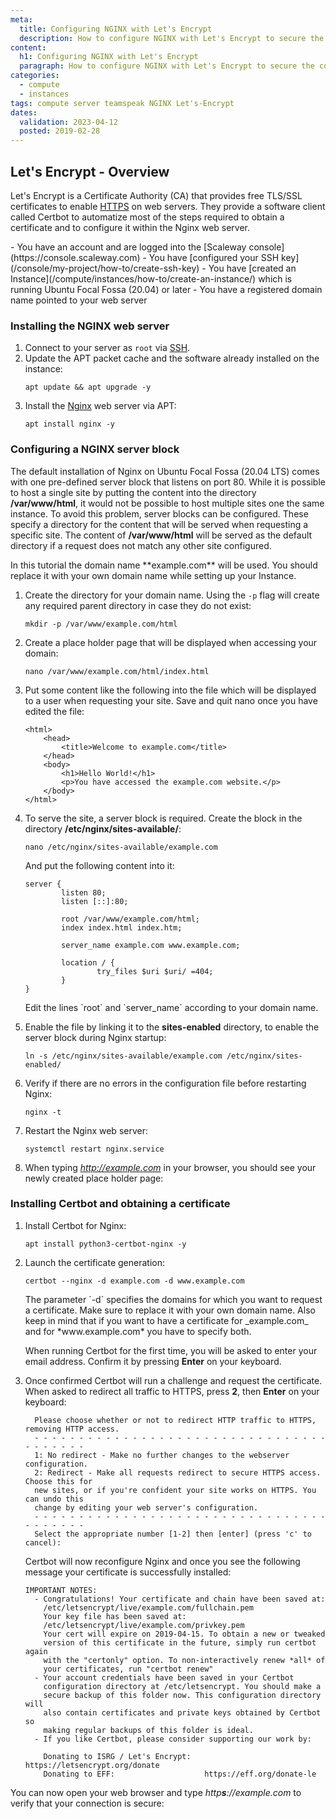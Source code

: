 ```yaml
---
meta:
  title: Configuring NGINX with Let's Encrypt
  description: How to configure NGINX with Let's Encrypt to secure the connection to your webserver.
content:
  h1: Configuring NGINX with Let's Encrypt
  paragraph: How to configure NGINX with Let's Encrypt to secure the connection to your webserver.
categories:
  - compute
  - instances
tags: compute server teamspeak NGINX Let's-Encrypt
dates:
  validation: 2023-04-12
  posted: 2019-02-28
---
```


## Let's Encrypt - Overview

Let's Encrypt is a Certificate Authority (CA) that provides free TLS/SSL certificates to enable [HTTPS](https://en.wikipedia.org/wiki/HTTPS) on web servers. They provide a software client called Certbot to automatize most of the steps required to obtain a certificate and to configure it within the Nginx web server.

<Macro id="iam-requirements" />
 
<Message type="requirement">
  - You have an account and are logged into the [Scaleway console](https://console.scaleway.com)
  - You have [configured your SSH key](/console/my-project/how-to/create-ssh-key)
  - You have [created an Instance](/compute/instances/how-to/create-an-instance/) which is running Ubuntu Focal Fossa (20.04) or later
  - You have a registered domain name pointed to your web server
</Message>

### Installing the NGINX web server

1. Connect to your server as `root` via [SSH](/compute/instances/how-to/connect-to-instance/).
2. Update the APT packet cache and the software already installed on the instance:
    ```
    apt update && apt upgrade -y
    ```
3. Install the [Nginx](https://nginx.org/en/) web server via APT:
    ```
    apt install nginx -y
    ```

### Configuring a NGINX server block

The default installation of Nginx on Ubuntu Focal Fossa (20.04 LTS) comes with one pre-defined server block that listens on port 80. While it is possible to host a single site by putting the content into the directory **/var/www/html**, it would not be possible to host multiple sites one the same instance. To avoid this problem, server blocks can be configured. These specify a directory for the content that will be served when requesting a specific site. The content of **/var/www/html** will be served as the default directory if a request does not match any other site configured.

<Message type="important">
  In this tutorial the domain name **example.com** will be used. You should replace it with your own domain name while setting up your Instance.
</Message>

1. Create the directory for your domain name. Using the `-p` flag will create any required parent directory in case they do not exist:
    ```
    mkdir -p /var/www/example.com/html
    ```
2. Create a place holder page that will be displayed when accessing your domain:
    ```
    nano /var/www/example.com/html/index.html
    ```
3. Put some content like the following into the file which will be displayed to a user when requesting your site. Save and quit nano once you have edited the file:
    ```
    <html>
        <head>
            <title>Welcome to example.com</title>
        </head>
        <body>
            <h1>Hello World!</h1>
            <p>You have accessed the example.com website.</p>
        </body>
    </html>
    ```
4. To serve the site, a server block is required. Create the block in the directory **/etc/nginx/sites-available/**:
    ```
    nano /etc/nginx/sites-available/example.com
    ```

    And put the following content into it:

    ```
    server {
            listen 80;
            listen [::]:80;

            root /var/www/example.com/html;
            index index.html index.htm;

            server_name example.com www.example.com;

            location / {
                    try_files $uri $uri/ =404;
            }
    }
    ```

    <Message type = "important">
      Edit the lines `root` and `server_name` according to your domain name.
    </Message>
5. Enable the file by linking it to the **sites-enabled** directory, to enable the server block during Nginx startup:
    ```
    ln -s /etc/nginx/sites-available/example.com /etc/nginx/sites-enabled/
    ```
6. Verify if there are no errors in the configuration file before restarting Nginx:
    ```
    nginx -t
    ```
7. Restart the Nginx web server:
    ```
    systemctl restart nginx.service
    ```
8. When typing *http://example.com* in your browser, you should see your newly created place holder page:
    <Lightbox src="scaleway-example_site.webp" alt="" />

### Installing Certbot and obtaining a certificate

1. Install Certbot for Nginx:
    ```
    apt install python3-certbot-nginx -y
    ```
2. Launch the certificate generation:
    ```
    certbot --nginx -d example.com -d www.example.com
    ```

    <Message type = "important">
      The parameter `-d` specifies the domains for which you want to request a certificate. Make sure to replace it with your own domain name. Also keep in mind that if you want to have a certificate for _example.com_ and for *www.example.com* you have to specify both.
    </Message>

    When running Certbot for the first time, you will be asked to enter your email address. Confirm it by pressing **Enter** on your keyboard.
3. Once confirmed Certbot will run a challenge and request the certificate. When asked to redirect all traffic to HTTPS, press **2**, then **Enter** on your keyboard:
    ```
      Please choose whether or not to redirect HTTP traffic to HTTPS, removing HTTP access.
      - - - - - - - - - - - - - - - - - - - - - - - - - - - - - - - - - - - - - - - -
      1: No redirect - Make no further changes to the webserver configuration.
      2: Redirect - Make all requests redirect to secure HTTPS access. Choose this for
      new sites, or if you're confident your site works on HTTPS. You can undo this
      change by editing your web server's configuration.
      - - - - - - - - - - - - - - - - - - - - - - - - - - - - - - - - - - - - - - - -
      Select the appropriate number [1-2] then [enter] (press 'c' to cancel):
    ```

    Certbot will now reconfigure Nginx and once you see the following message your certificate is successfully installed:

    ```
    IMPORTANT NOTES:
      - Congratulations! Your certificate and chain have been saved at:
        /etc/letsencrypt/live/example.com/fullchain.pem
        Your key file has been saved at:
        /etc/letsencrypt/live/example.com/privkey.pem
        Your cert will expire on 2019-04-15. To obtain a new or tweaked
        version of this certificate in the future, simply run certbot again
        with the "certonly" option. To non-interactively renew *all* of
        your certificates, run "certbot renew"
      - Your account credentials have been saved in your Certbot
        configuration directory at /etc/letsencrypt. You should make a
        secure backup of this folder now. This configuration directory will
        also contain certificates and private keys obtained by Certbot so
        making regular backups of this folder is ideal.
      - If you like Certbot, please consider supporting our work by:

        Donating to ISRG / Let's Encrypt:   https://letsencrypt.org/donate
        Donating to EFF:                    https://eff.org/donate-le
    ```

You can now open your web browser and type _http**s**://example.com_ to verify that your connection is secure:

<Lightbox src="scaleway-example_https.webp" alt="" />
